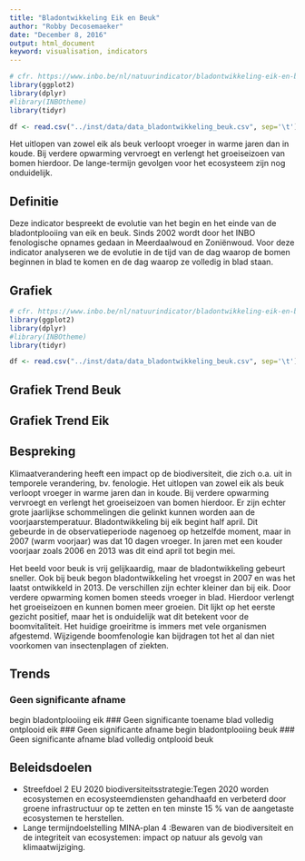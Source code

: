 ```yaml
---
title: "Bladontwikkeling Eik en Beuk"
author: "Robby Decosemaeker"
date: "December 8, 2016"
output: html_document
keyword: visualisation, indicators
---
```



```r
# cfr. https://www.inbo.be/nl/natuurindicator/bladontwikkeling-eik-en-beuk
library(ggplot2)
library(dplyr)
#library(INBOtheme)
library(tidyr)

df <- read.csv("../inst/data/data_bladontwikkeling_beuk.csv", sep='\t')
```

Het uitlopen van zowel eik als beuk verloopt vroeger in warme jaren dan in koude. Bij verdere opwarming vervroegt en verlengt het groeiseizoen van bomen hierdoor. De lange-termijn gevolgen voor het ecosysteem zijn nog onduidelijk.

## Definitie

Deze indicator bespreekt de evolutie van het begin en het einde van de bladontplooiing van eik en beuk. Sinds 2002 wordt door het INBO fenologische opnames gedaan in Meerdaalwoud en Zoniënwoud. Voor deze indicator analyseren we de evolutie in de tijd van de dag waarop de bomen beginnen in blad te komen en de dag waarop ze volledig in blad staan.

## Grafiek
```r
# cfr. https://www.inbo.be/nl/natuurindicator/bladontwikkeling-eik-en-beuk
library(ggplot2)
library(dplyr)
#library(INBOtheme)
library(tidyr)

df <- read.csv("../inst/data/data_bladontwikkeling_beuk.csv", sep='\t')
```

## Grafiek Trend Beuk




## Grafiek Trend Eik



## Bespreking

Klimaatverandering heeft een impact op de biodiversiteit, die zich o.a. uit in temporele verandering, bv. fenologie. Het uitlopen van zowel eik als beuk verloopt vroeger in warme jaren dan in koude. Bij verdere opwarming vervroegt en verlengt het groeiseizoen van bomen hierdoor. Er zijn echter grote jaarlijkse schommelingen die gelinkt kunnen worden aan de voorjaarstemperatuur. Bladontwikkeling bij eik begint half april. Dit gebeurde in de observatieperiode nagenoeg op hetzelfde moment, maar in 2007 (warm voorjaar) was dat 10 dagen vroeger. In jaren met een kouder voorjaar zoals 2006 en 2013 was dit eind april tot begin mei.

Het beeld voor beuk is vrij gelijkaardig, maar de bladontwikkeling gebeurt sneller. Ook bij beuk begon bladontwikkeling het vroegst in 2007 en was het laatst ontwikkeld in 2013. De verschillen zijn echter kleiner dan bij eik. Door verdere opwarming komen bomen steeds vroeger in blad. Hierdoor verlengt het groeiseizoen en kunnen bomen meer groeien. Dit lijkt op het eerste gezicht positief, maar het is onduidelijk wat dit betekent voor de boomvitaliteit. Het huidige groeiritme is immers met vele organismen afgestemd. Wijzigende boomfenologie kan bijdragen tot het al dan niet voorkomen van insectenplagen of ziekten.

## Trends

### Geen significante afname
begin bladontplooiing eik
### Geen significante toename
blad volledig ontplooid eik
### Geen significante afname
begin bladontplooiing beuk
### Geen significante afname
blad volledig ontplooid beuk

## Beleidsdoelen

* Streefdoel 2 EU 2020 biodiversiteitsstrategie:Tegen 2020 worden ecosystemen en ecosysteemdiensten gehandhaafd en verbeterd door groene infrastructuur op te zetten en ten minste 15 % van de aangetaste ecosystemen te herstellen.
* Lange termijndoelstelling MINA-plan 4 :Bewaren van de biodiversiteit en de integriteit van ecosystemen: impact op natuur als gevolg van klimaatwijziging.
